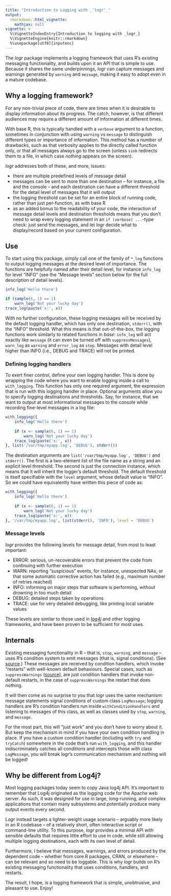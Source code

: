 ```yaml
---
title: "Introduction to Logging with _'logr'_"
output:
  rmarkdown::html_vignette:
    mathjax: null
vignette: >
  %\VignetteIndexEntry{Introduction to logging with _logr_}
  %\VignetteEngine{knitr::rmarkdown}
  %\usepackage[utf8]{inputenc}
---
```


The _logr_ package implements a logging framework that uses R's
existing messaging functionality, and builds upon it an API that is
simple to use. Because it shares the same underpinnings, _logr_ can
capture messages and warnings generated by `warning` and `message`,
making it easy to adopt even in a mature codebase.


Why a logging framework?
------------------------

For any non-trivial piece of code, there are times when it is
desirable to display information about its progress. The catch,
however, is that different audiences may require a different amount of
information at different times.

With base R, this is typically handled with a `verbose` argument to a
function, sometimes in conjunction with using `warning` vs `message`
to distinguish different types or importance of information. This
method has a number of drawbacks, such as that verbosity applies to
the directly called function only, or that all messages always go to
the screen (unless `sink` redirects them to a file, in which case
_nothing_ appears on the screen).

_logr_ addresses both of these, and more, issues:

- there are multiple predefined levels of message detail
- messages can be sent to more than one destination -- for instance,
  a file and the console -- and each destination can have a different
  threshold for the detail level of messages that it will output
- the logging threshold can be set for an entire block of running
  code, rather than just per-function, as with base R
- as an added bonus to the readability of your code, the interaction
  of message detail levels and destination thresholds means that you don't
  need to wrap every logging statement in an `if (verbose) ...`-type
  check: just send the messages, and let _logr_ decide what to
  display/record based on your current configuration.


Use
---

To start using this package, simply call one of the family of `*_log`
functions to output logging messages at the desired level of
importance. The functions are helpfully named after their detail
level, for instance `info_log` for level "INFO" (see the "Message
levels" section below for the full description of detail levels).

```r
info_log('Hello there')

if (sample(6, 1) == 1)
    warn_log('Not your lucky day')
trace_log(paste('x:', x))
```

With no further configuration, these logging messages will be received
by the default logging handler, which has only one destination,
`stderr()`, with the "INFO" threshold. What this means is that
out-of-the-box, the logging functions work similarly to related
functions in _base_: `info_log` will act exactly like `message` (it
can even be turned off with `suppressMessages`), `warn_log` as
`warning` and `error_log` as `stop`. Messages with detail level higher
than INFO (i.e., DEBUG and TRACE) will not be printed.

### Defining logging handlers
To exert finer control, define your own logging handler. This is done
by wrapping the code where you want to enable logging inside a call to
`with_logging`. This function has only one required argument, the
expression that is run with this logging handler in place. Optional
arguments allow you to specify logging destinations and thresholds.
Say, for instance, that we want to output at most informational
messages to the console while recording fine-level messages in a log
file:

```r
with_logging({
    info_log('Hello there')
    
    if (x <- sample(6, 1) == 1)
        warn_log('Not your lucky day')
    trace_log(paste('x:', x))
}, list('/var/tmp/myapp.log', 'DEBUG'), stderr())
```

The destination arguments are `list('/var/tmp/myapp.log', 'DEBUG')`
and `stderr()`. The first is a two-element list of the file name as
a string and an explicit level threshold. The second is just the
connection instance, which means that it will inherit the logger's
default threshold. The default threshold is itself specifiable with
the `level` argument, whose default value is "INFO". So we could have
equivalently have written this piece of code as:


```r
with_logging({
    info_log('Hello there')
    
    if (x <- sample(6, 1) == 1)
        warn_log('Not your lucky day')
    trace_log(paste('x:', x))
}, '/var/tmp/myapp.log', list(stderr(), 'INFO'), level = 'DEBUG')
```

### Message levels
_logr_ provides the following levels for message detail, from most to
least important:

- ERROR: serious, un-recoverable errors that prevent the code from
  continuing with further execution
- WARN: reporting "suspicious" events, for instance, unexpected NAs,
  or that some automatic corrective action has failed (e.g., maximum
  number of retries reached)
- INFO: informing on major steps that software is performing, without
  drowning in too much detail
- DEBUG: detailed steps taken by operations
- TRACE: use for very detailed debugging, like printing local variable
  values

These levels are similar to those used in
[_log4j_](http://logging.apache.org/log4j/) and other logging
frameworks, and have been proven to be sufficient for most uses.


Internals
---------

Existing messaging functionality in R -- that is, `stop`, `warning`,
and `message` -- uses R's condition system to emit messages (that is,
signal conditions). (See [source][stop.R].) These messages are
received by condition handlers, which invoke "restarts" with
well-known default behaviours. Special cases, such as
`suppressWarnings` ([source][suppressWarnings]), are just condition
handlers that invoke non-default restarts, in the case of
`suppressWarnings` the restart that does nothing.

It will then come as no surprise to you that _logr_ uses the same
mechanism: message statements signal conditions of custom class
`LogMessage`; logging handlers are R's condition handlers run inside
`withConditionHandlers` and listening to messages of this class, as
well as classes used by `stop`, `warning`, and `message`.

For the most part, this will "just work" and you don't have to worry
about it. But keep the mechanism in mind if you have your own
condition handling in place. If you have a custom condition handler
(including with `try` and `tryCatch`) somewhere in the code that's run
`with_logging`, and this handler indiscriminately catches all
conditions and intercepts those with class `LogMessage`, you will
break _logr_'s communication mechanism and nothing will be logged!


Why be different from Log4j?
----------------------------

Most logging packages today seem to copy Java log4j API. It's
important to remember that Log4j originated as the logging code for
the Apache web server. As such, it was designed for use in large,
long-running, and complex applications that contain many subsystems
and potentially produce many output events every second.

_Logr_ instead targets a lighter-weight usage scenario -- arguably
more likely in an R codebase -- of a relatively short, often
interactive script or command-line utility. To this purpose, _logr_
provides a minimal API with sensible defaults that requires little
effort to use in code, while still allowing multiple logging
destinations, each with its own level of detail.

Furthermore, I believe that messages, warnings, and errors produced by
the dependent code -- whether from core R packages, CRAN, or elsewhere
-- can be relevant and so need to be loggable. This is why _logr_
builds on R's existing messaging functionality that uses conditions,
handlers, and restarts.

The result, I hope, is a logging framework that is simple,
unobtrusive, and pleasant to use. Enjoy!

[stop.R]: https://svn.r-project.org/R/trunk/src/library/base/R/stop.R

[suppressWarnings]: https://svn.r-project.org/R/trunk/src/library/base/R/conditions.R
